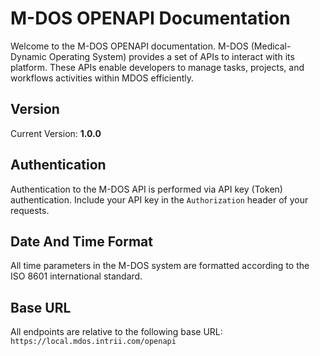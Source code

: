 # M-DOS  OPENAPI  Documentation

Welcome to the M-DOS OPENAPI documentation. M-DOS (Medical-Dynamic Operating System) provides a set of APIs to interact with its platform. These APIs enable developers to manage tasks, projects, and workflows activities within MDOS efficiently.

## Version

Current Version: **1.0.0**

## Authentication

Authentication to the M-DOS API is performed via API key (Token) authentication. Include your API key in the `Authorization` header of your requests.

## Date And Time Format
All time parameters in the M-DOS system are formatted according to the ISO 8601 international standard.

## Base URL

All endpoints are relative to the following base URL: `https://local.mdos.intrii.com/openapi`

